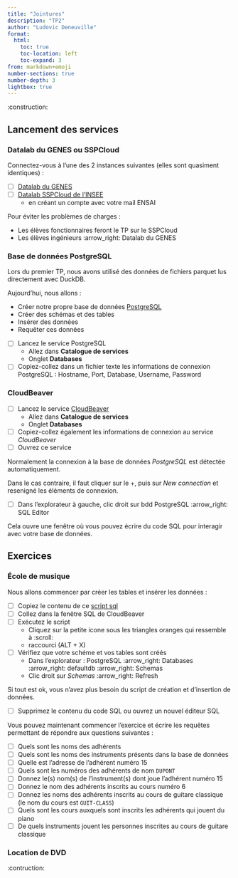 ```yaml
---
title: "Jointures"
description: "TP2"
author: "Ludovic Deneuville"
format: 
  html:
    toc: true
    toc-location: left
    toc-expand: 3
from: markdown+emoji
number-sections: true
number-depth: 3
lightbox: true
---
```



:construction:

## Lancement des services

### Datalab du GENES ou SSPCloud

Connectez-vous à l'une des 2 instances suivantes (elles sont quasiment identiques) :

- [ ] [Datalab du GENES](https://onyxia.lab.groupe-genes.fr/){target="_blank"}
- [ ] [Datalab SSPCloud de l'INSEE](https://datalab.sspcloud.fr/){target="_blank"} 
  - en créant un compte avec votre mail ENSAI

::: {.callout-tip}
Pour éviter les problèmes de charges :

- Les élèves fonctionnaires feront le TP sur le SSPCloud
- Les élèves ingénieurs :arrow_right: Datalab du GENES
:::

### Base de données PostgreSQL

::: {.callout-note}
Lors du premier TP, nous avons utilisé des données de fichiers parquet lus directement avec DuckDB.

Aujourd'hui, nous allons :

- Créer notre propre base de données [PostgreSQL](https://www.postgresql.org/){target="_blank"}
- Créer des schémas et des tables
- Insérer des données
- Requêter ces données
:::

- [ ] Lancez le service PostgreSQL
  - Allez dans **Catalogue de services**
  - Onglet **Databases**
- [ ] Copiez-collez dans un fichier texte les informations de connexion PostgreSQL : Hostname, Port, Database, Username, Password

### CloudBeaver

- [ ] Lancez le service [CloudBeaver](https://dbeaver.com/docs/cloudbeaver/){target="_blank"}
  - Allez dans **Catalogue de services**
  - Onglet **Databases**
- [ ] Copiez-collez également les informations de connexion au service *CloudBeaver*
- [ ] Ouvrez ce service

Normalement la connexion à la base de données *PostgreSQL* est détectée automatiquement.

Dans le cas contraire, il faut cliquer sur le +, puis sur *New connection* et resenigné les éléments de connexion.

- [ ] Dans l'explorateur à gauche, clic droit sur bdd PostgreSQL :arrow_right: SQL Editor

Cela ouvre une fenêtre où vous pouvez écrire du code SQL pour interagir avec votre base de données.

## Exercices

### École de musique

Nous allons commencer par créer les tables et insérer les données :

- [ ] Copiez le contenu de ce [script sql](./data/tp2-musique-create-pop.sql){target="_blank"} 
- [ ] Collez dans la fenêtre SQL de CloudBeaver
- [ ] Exécutez le script
  - Cliquez sur la petite icone sous les triangles oranges qui ressemble à :scroll:
  - raccourci (ALT + X)
- [ ] Vérifiez que votre schéme et vos tables sont créés
  - Dans l'explorateur : PostgreSQL :arrow_right: Databases :arrow_right: defaultdb :arrow_right: Schemas
  - Clic droit sur *Schemas* :arrow_right: Refresh

Si tout est ok, vous n'avez plus besoin du script de création et d'insertion de données.

- [ ] Supprimez le contenu du code SQL ou ouvrez un nouvel éditeur SQL

Vous pouvez maintenant commencer l'exercice et écrire les requêtes permettant de répondre aux questions suivantes :

- [ ] Quels sont les noms des adhérents
- [ ] Quels sont les noms des instruments présents dans la base de données
- [ ] Quelle est l’adresse de l’adhérent numéro 15
- [ ] Quels sont les numéros des adhérents de nom `DUPONT`
- [ ] Donnez le(s) nom(s) de l'instrument(s) dont joue l'adhérent numéro 15
- [ ] Donnez le nom des adhérents inscrits au cours numéro 6
- [ ] Donnez les noms des adhérents inscrits au cours de guitare classique (le nom du cours est `GUIT-CLASS`)
- [ ] Quels sont les cours auxquels sont inscrits les adhérents qui jouent du piano
- [ ] De quels instruments jouent les personnes inscrites au cours de guitare classique


### Location de DVD

:contruction: